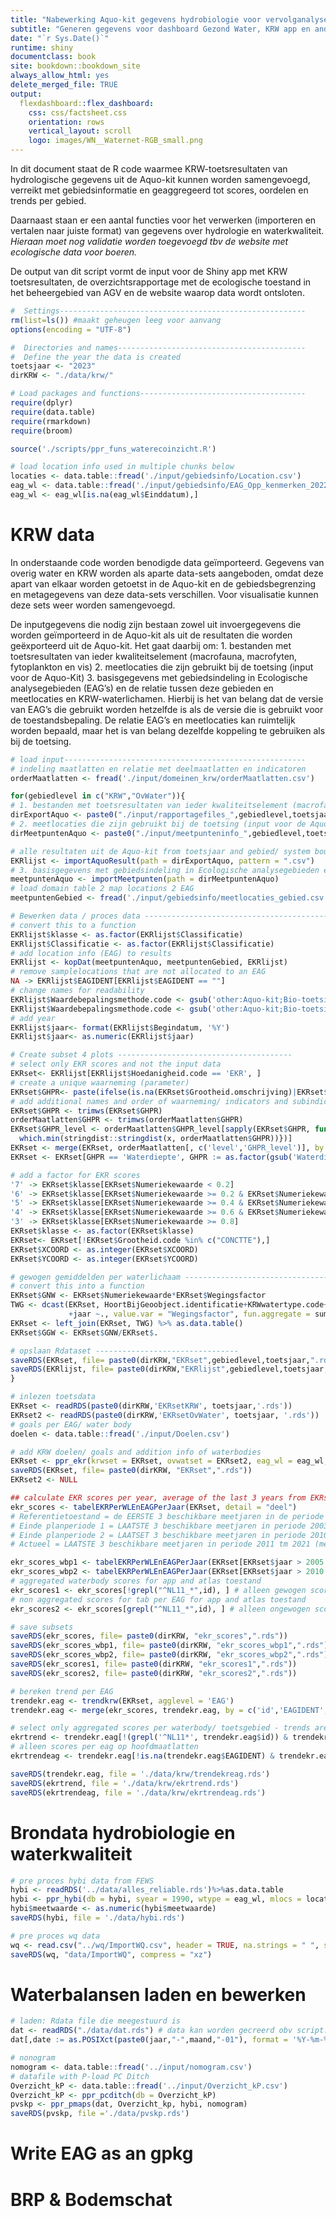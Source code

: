 ```yaml
---
title: "Nabewerking Aquo-kit gegevens hydrobiologie voor vervolganalyse"
subtitle: "Generen gegevens voor dashboard Gezond Water, KRW app en andere visualisaties"
date: "`r Sys.Date()`"
runtime: shiny
documentclass: book
site: bookdown::bookdown_site
always_allow_html: yes
delete_merged_file: TRUE
output: 
  flexdashboard::flex_dashboard:
    css: css/factsheet.css
    orientation: rows
    vertical_layout: scroll
    logo: images/WN__Waternet-RGB_small.png
---
```


In dit document staat de R code waarmee KRW-toetsresultaten van hydrologische gegevens uit de Aquo-kit kunnen worden samengevoegd, verreikt met gebiedsinformatie en geaggregeerd tot scores, oordelen en trends per gebied. 

Daarnaast staan er een aantal functies voor het verwerken (importeren en vertalen naar juiste format) van gegevens over hydrologie en waterkwaliteit. *Hieraan moet nog validatie worden toegevoegd tbv de website met ecologische data voor boeren.*

De output van dit script vormt de input voor de Shiny app met KRW toetsresultaten, de overzichtsrapportage met de ecologische toestand in het beheergebied van AGV en de website waarop data wordt ontsloten. 

```r
#  Settings-------------------------------------------------------
rm(list=ls()) #maakt geheugen leeg voor aanvang
options(encoding = "UTF-8")

#  Directories and names------------------------------------------
#  Define the year the data is created 
toetsjaar <- "2023"
dirKRW <- "./data/krw/"

# Load packages and functions-------------------------------------
require(dplyr)
require(data.table)
require(rmarkdown)
require(broom)

source('./scripts/ppr_funs_waterecoinzicht.R')
```

```r
# load location info used in multiple chunks below
locaties <- data.table::fread('./input/gebiedsinfo/Location.csv')
eag_wl <- data.table::fread('./input/gebiedsinfo/EAG_Opp_kenmerken_20220811.csv')
eag_wl <- eag_wl[is.na(eag_wl$Einddatum),]
```

# KRW data

In onderstaande code worden benodigde data geïmporteerd. Gegevens van overig water en KRW worden als aparte data-sets aangeboden, omdat deze apart van elkaar worden getoetst in de Aquo-kit en de gebiedsbegrenzing en metagegevens van deze data-sets verschillen. Voor visualisatie kunnen deze sets weer worden samengevoegd. 

De inputgegevens die nodig zijn bestaan zowel uit invoergegevens die worden geïmporteerd in de Aquo-kit als uit de resultaten die worden geëxporteerd uit de Aquo-kit. Het gaat daarbij om:
1. bestanden met toetsresultaten van ieder kwaliteitselement (macrofauna, macrofyten, fytoplankton en vis) 
2. meetlocaties die zijn gebruikt bij de toetsing (input voor de Aquo-Kit)
3. basisgegevens met gebiedsindeling in Ecologische analysegebieden (EAG's) en de relatie tussen deze gebieden en meetlocaties en KRW-waterlichamen. Hierbij is het van belang dat de versie van EAG's die gebruikt worden hetzelfde is als de versie die is gebruikt voor de toestandsbepaling. De relatie EAG's en meetlocaties kan ruimtelijk worden bepaald, maar het is van belang dezelfde koppeling te gebruiken als bij de toetsing.

```r
# load input------------------------------------------------------
# indeling maatlatten en relatie met deelmaatlatten en indicatoren
orderMaatlatten <- fread('./input/domeinen_krw/orderMaatlatten.csv') 

for(gebiedlevel in c("KRW","OvWater")){
# 1. bestanden met toetsresultaten van ieder kwaliteitselement (macrofauna, macrofyten, fytoplankton en vis) 
dirExportAquo <- paste0("./input/rapportagefiles_",gebiedlevel,toetsjaar)    
# 2. meetlocaties die zijn gebruikt bij de toetsing (input voor de Aquo-Kit)
dirMeetpuntenAquo <- paste0("./input/meetpunteninfo_",gebiedlevel,toetsjaar)

# alle resultaten uit de Aquo-kit from toetsjaar and gebied/ system bounderies (EAG or KRW)
EKRlijst <- importAquoResult(path = dirExportAquo, pattern = ".csv") 
# 3. basisgegevens met gebiedsindeling in Ecologische analysegebieden en de relatie tussen deze gebieden en meetlocaties. Let op dat de versie van EAG's die gebruikt worden hetzelfde is als de versie die is gebruikt voor de toestandsbepaling. De relatie EAG's meetlocaties kan ruimtelijk worden bepaald, maar het is van belang dezelfde koppeling te gebruiken als bij de toetsing.
meetpuntenAquo <- importMeetpunten(path = dirMeetpuntenAquo)
# load domain table 2 map locations 2 EAG
meetpuntenGebied <- fread('./input/gebiedsinfo/meetlocaties_gebied.csv')

# Bewerken data / proces data ---------------------------------------------------
# convert this to a function
EKRlijst$klasse <- as.factor(EKRlijst$Classificatie)
EKRlijst$Classificatie <- as.factor(EKRlijst$Classificatie)
# add location info (EAG) to results
EKRlijst <- kopDat(meetpuntenAquo, meetpuntenGebied, EKRlijst)
# remove samplelocations that are not allocated to an EAG
NA -> EKRlijst$EAGIDENT[EKRlijst$EAGIDENT == ""]
# change names for readability
EKRlijst$Waardebepalingsmethode.code <- gsub('other:Aquo-kit;Bio-toetsing;KRWmaatlat2012 -' , 'Maatlatten2012', EKRlijst$Waardebepalingsmethode.code)
EKRlijst$Waardebepalingsmethode.code <- gsub('other:Aquo-kit;Bio-toetsing;KRWmaatlat2018 -' , 'Maatlatten2018', EKRlijst$Waardebepalingsmethode.code)
# add year
EKRlijst$jaar<- format(EKRlijst$Begindatum, '%Y')
EKRlijst$jaar<- as.numeric(EKRlijst$jaar)

# Create subset 4 plots ---------------------------------------
# select only EKR scores and not the input data
EKRset<- EKRlijst[EKRlijst$Hoedanigheid.code == 'EKR', ]
# create a unique waarneming (parameter)
EKRset$GHPR<- paste(ifelse(is.na(EKRset$Grootheid.omschrijving)|EKRset$Grootheid.omschrijving == '', EKRset$Typering.Omschrijving, EKRset$Grootheid.omschrijving),ifelse(is.na(EKRset$Parameter.omschrijving)|EKRset$Parameter.omschrijving == '',"",EKRset$Parameter.omschrijving))
# add additional names and order of waarneming/ indicators and subindicators
EKRset$GHPR <- trimws(EKRset$GHPR)
orderMaatlatten$GHPR <- trimws(orderMaatlatten$GHPR)
EKRset$GHPR_level <- orderMaatlatten$GHPR_level[sapply(EKRset$GHPR, function(x) {
  which.min(stringdist::stringdist(x, orderMaatlatten$GHPR))})]
EKRset <- merge(EKRset, orderMaatlatten[, c('level','GHPR_level')], by = 'GHPR_level', all.x = TRUE, allow.cartesian = T)
EKRset <- EKRset[GHPR == 'Waterdiepte', GHPR := as.factor(gsub('Waterdiepte',"Vestigingsdiepte waterplanten", GHPR))]

# add a factor for EKR scores
'7' -> EKRset$klasse[EKRset$Numeriekewaarde < 0.2]
'6' -> EKRset$klasse[EKRset$Numeriekewaarde >= 0.2 & EKRset$Numeriekewaarde < 0.4]
'5' -> EKRset$klasse[EKRset$Numeriekewaarde >= 0.4 & EKRset$Numeriekewaarde < 0.6]
'4' -> EKRset$klasse[EKRset$Numeriekewaarde >= 0.6 & EKRset$Numeriekewaarde < 0.8]
'3' -> EKRset$klasse[EKRset$Numeriekewaarde >= 0.8]
EKRset$klasse <- as.factor(EKRset$klasse)
EKRset<- EKRset[!EKRset$Grootheid.code %in% c("CONCTTE"),]
EKRset$XCOORD <- as.integer(EKRset$XCOORD)
EKRset$YCOORD <- as.integer(EKRset$YCOORD)

# gewogen gemiddelden per waterlichaam -----------------------------------------------
# convert this into a function
EKRset$GNW <- EKRset$Numeriekewaarde*EKRset$Wegingsfactor
TWG <- dcast(EKRset, HoortBijGeoobject.identificatie+KRWwatertype.code+Waardebepalingsmethode.code+GHPR
             +jaar ~., value.var = "Wegingsfactor", fun.aggregate = sum, na.rm =TRUE)
EKRset <- left_join(EKRset, TWG) %>% as.data.table()
EKRset$GGW <- EKRset$GNW/EKRset$.

# opslaan Rdataset --------------------------------
saveRDS(EKRset, file= paste0(dirKRW,"EKRset",gebiedlevel,toetsjaar,".rds"))
saveRDS(EKRlijst, file= paste0(dirKRW,"EKRlijst",gebiedlevel,toetsjaar,".rds"))
}

```

```r

# inlezen toetsdata
EKRset <- readRDS(paste0(dirKRW,'EKRsetKRW', toetsjaar,'.rds'))
EKRset2 <- readRDS(paste0(dirKRW,'EKRsetOvWater', toetsjaar, '.rds'))
# goals per EAG/ water body
doelen <- data.table::fread('./input/Doelen.csv')

# add KRW doelen/ goals and addition info of waterbodies
EKRset <- ppr_ekr(krwset = EKRset, ovwatset = EKRset2, eag_wl = eag_wl, doelen = doelen) 
saveRDS(EKRset, file= paste0(dirKRW, "EKRset",".rds"))
EKRset2 <- NULL

## calculate EKR scores per year, average of the last 3 years from EKRset
ekr_scores <- tabelEKRPerWLEnEAGPerJaar(EKRset, detail = "deel")
# Referentietoestand = de EERSTE 3 beschikbare meetjaren in de periode 2006 tm 2013 (gelijk aan referentie voor overige wateren)
# Einde planperiode 1 = LAATSTE 3 beschikbare meetjaren in periode 2003 tm 2014 (gelijk aan Toestand 2015 factsheets in WKP*)
# Einde planperiode 2 = LAATSET 3 beschikbare meetjaren in periode 2010 tm 2020 (gelijk aan Toestand 2021 factsheets in WKP*)
# Actueel = LAATSTE 3 beschikbare meetjaren in periode 2011 tm 2021 (meeste recente beschikbare gegevens)

ekr_scores_wbp1 <- tabelEKRPerWLEnEAGPerJaar(EKRset[EKRset$jaar > 2005 & EKRset$jaar < 2015,], detail = "deel")
ekr_scores_wbp2 <- tabelEKRPerWLEnEAGPerJaar(EKRset[EKRset$jaar > 2010 & EKRset$jaar < 2021,], detail = "deel")
# aggregated waterbody scores for app and atlas toestand
ekr_scores1 <- ekr_scores[!grepl("^NL11_*",id), ] # alleen gewogen scores selecteren
# non aggregated scores for tab per EAG for app and atlas toestand
ekr_scores2 <- ekr_scores[grepl("^NL11_*",id), ] # alleen ongewogen scores selecteren

# save subsets
saveRDS(ekr_scores, file= paste0(dirKRW, "ekr_scores",".rds"))
saveRDS(ekr_scores_wbp1, file= paste0(dirKRW, "ekr_scores_wbp1",".rds"))
saveRDS(ekr_scores_wbp2, file= paste0(dirKRW, "ekr_scores_wbp2",".rds"))
saveRDS(ekr_scores1, file= paste0(dirKRW, "ekr_scores1",".rds"))
saveRDS(ekr_scores2, file= paste0(dirKRW, "ekr_scores2",".rds"))

```

```r

# bereken trend per EAG
trendekr.eag <- trendkrw(EKRset, agglevel = 'EAG') 
trendekr.eag <- merge(ekr_scores, trendekr.eag, by = c('id','EAGIDENT','facet_wrap_code', 'GHPR_level','watertype', "GEP_2022","waterlichaam"))

# select only aggregated scores per waterbody/ toetsgebied - trends are calculated based on total average scores per waterbody, NB. individual samples are not used for trends
ekrtrend <- trendekr.eag[!(grepl('^NL11*', trendekr.eag$id)) & trendekr.eag$level == 1,] 
# alleen scores per eag op hoofdmaatlatten
ekrtrendeag <- trendekr.eag[!is.na(trendekr.eag$EAGIDENT) & trendekr.eag$level == 1,] 

saveRDS(trendekr.eag, file = './data/krw/trendekreag.rds')
saveRDS(ekrtrend, file = './data/krw/ekrtrend.rds')
saveRDS(ekrtrendeag, file = './data/krw/ekrtrendeag.rds')

```

# Brondata hydrobiologie en waterkwaliteit

```r
# pre proces hybi data from FEWS
hybi <- readRDS('../data/alles_reliable.rds')%>%as.data.table
hybi <- ppr_hybi(db = hybi, syear = 1990, wtype = eag_wl, mlocs = locaties)
hybi$meetwaarde <- as.numeric(hybi$meetwaarde)
saveRDS(hybi, file = './data/hybi.rds')

# pre proces wq data
wq <- read.csv("../wq/ImportWQ.csv", header = TRUE, na.strings = " ", sep=";", dec =".", stringsAsFactors = F)
saveRDS(wq, "data/ImportWQ", compress = "xz")
```

# Waterbalansen laden en bewerken

```r
# laden: Rdata file die meegestuurd is
dat <- readRDS("./data/dat.rds") # data kan worden gecreerd obv script: loadbalances
dat[,date := as.POSIXct(paste0(jaar,"-",maand,"-01"), format = '%Y-%m-%d')]

# nonogram
nomogram <- data.table::fread('../input/nomogram.csv')
# datafile with P-load PC Ditch
Overzicht_kP <- data.table::fread('../input/Overzicht_kP.csv')
Overzicht_kP <- ppr_pcditch(db = Overzicht_kP)
pvskp <- ppr_pmaps(dat, Overzicht_kp, hybi, nomogram) 
saveRDS(pvskp, file ='./data/pvskp.rds')
```

# Write EAG as an gpkg
# BRP & Bodemschat


